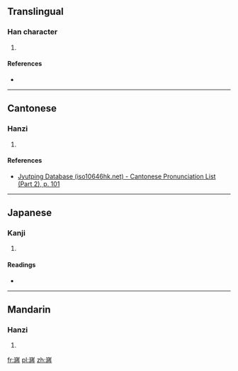 ==Translingual==

===Han character===
{{Han char|rn=46|rad=山|as=11|sn=14|four=2224<sub>3</sub>|canj=山女一戈 (UVMI)|ids=⿱[[山]][[將]]}}

# {{defn|Han|sort=山11}}

====References====
* {{Han ref|kx=0319.030|dkj=08429|dj=0619.130|hdz=10795.150|uh=5D88|ud=23944|bh=E1AC|bd=57772}}

----

==Cantonese==

===Hanzi===
{{yue-hanzi|jyut=[[coeng1]]|y=cheung1}}

# {{defn|lang=yue|sort=山11}}

====References====
* [http://www.iso10646hk.net/jp/document/download.jsp Jyutping Database (iso10646hk.net) - Cantonese Pronunciation List (Part 2), p. 101]

----

==Japanese==

===Kanji===
{{ja-kanji|grade=|rs=山11}}

# {{defn|lang=ja|sort=山11}}

====Readings====
* {{ja-readings|on=[[しゃう]] (shau), [[そう]] (sō)|kun=}}

----

==Mandarin==

===Hanzi===
{{cmn-hanzi|pin=[[qiāng]] ([[qiang1]])|wg=ch'iang<sup>1</sup>}}

# {{defn|lang=cmn|sort=山11}}

[[fr:嶈]]
[[pl:嶈]]
[[zh:嶈]]